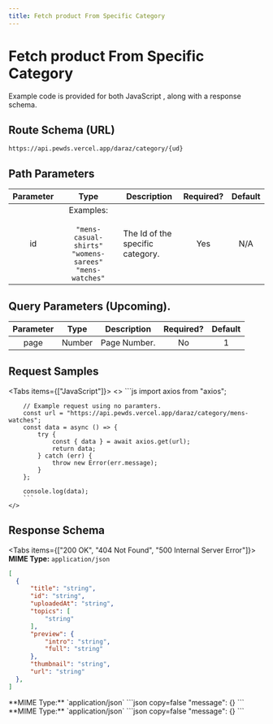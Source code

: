 ```yaml
---
title: Fetch product From Specific Category
---
```



# Fetch product From Specific Category

 Example code is provided for both JavaScript , along with a response schema.

## Route Schema (URL)

```
https://api.pewds.vercel.app/daraz/category/{ud}
```

## Path Parameters

| Parameter |  Type  | Description                    | Required? | Default |
| :-------: | :----: | ------------------------------ | :-------: | :-----: |
| id | Examples: <br></br>`"mens-casual-shirts"`  `"womens-sarees"` `"mens-watches"`   | The Id of the specific category. |    Yes    |   N/A   |


## Query Parameters (Upcoming).


| Parameter |                                                                           Type                                                                            | Description                                                               | Required? | Default |
| :-------: | :-------------------------------------------------------------------------------------------------------------------------------------------------------: | ------------------------------------------------------------------------- | :-------: | :-----: |
|   page   |    Number | Page Number. |    No     |   1   |

## Request Samples

<Tabs items={["JavaScript"]}>
  <Tab>
    <>
        ```js
        import axios from "axios";

        // Example request using no paramters.
        const url = "https://api.pewds.vercel.app/daraz/category/mens-watches";
        const data = async () => {
            try {
                const { data } = await axios.get(url);
                return data;
            } catch (err) {
                throw new Error(err.message);
            }
        };

        console.log(data);
        ```
    </>

  </Tab>
 
</Tabs>

## Response Schema

<Tabs items={["200 OK", "404 Not Found", "500 Internal Server Error"]}>
  <Tab>
  **MIME Type:** `application/json`
  ```json copy=false
  [
    {
        "title": "string",
        "id": "string",
        "uploadedAt": "string",
        "topics": [
            "string"
        ],
        "preview": {
            "intro": "string",
            "full": "string"
        },
        "thumbnail": "string",
        "url": "string"
    },
  ]
  ```
  </Tab>
  <Tab>
  **MIME Type:** `application/json`
  ```json copy=false
  "message": {}
  ```
  </Tab>
  <Tab>
  **MIME Type:** `application/json`
  ```json copy=false
  "message": {}
  ```
  </Tab>
</Tabs>
